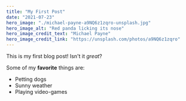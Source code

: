 ```yaml
---
title: "My First Post"
date: "2021-07-23"
hero_image: "./michael-payne-a9NQ6z1zqro-unsplash.jpg"
hero_image_alt: "Red panda licking its nose"
hero_image_credit_text: "Michael Payne"
hero_image_credit_link: "https://unsplash.com/photos/a9NQ6z1zqro"
---
```


This is my first blog post! Isn't it *great*?

Some of my **favorite** things are:

* Petting dogs
* Sunny weather
* Playing video-games